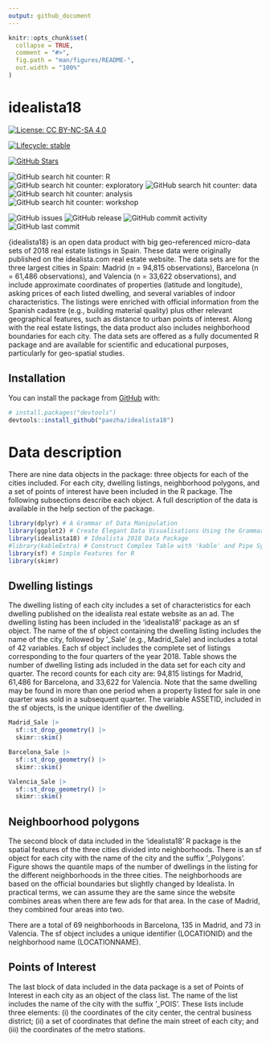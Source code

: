 ```yaml
---
output: github_document
---
```


<!-- README.md is generated from README.Rmd. Please edit that file -->

```r
knitr::opts_chunk$set(
  collapse = TRUE,
  comment = "#>",
  fig.path = "man/figures/README-",
  out.width = "100%"
)
```

# idealista18

<!-- badges: start -->
[![License: CC BY-NC-SA 4.0](https://img.shields.io/badge/license-CC BY--NC--SA 4.0-blue.svg)](https://creativecommons.org/licenses/by-nc-sa/4.0/deed.en_GB)  

[![Lifecycle: stable](https://img.shields.io/badge/lifecycle-stable-green.svg)](https://lifecycle.r-lib.org/articles/stages.html#stable)

[![GitHub Stars](https://img.shields.io/github/stars/paezha/edashop?style=social)](https://github.com/paezha/idealista18/stargazers)

![GitHub search hit counter: R](https://img.shields.io/github/search/paezha/idealista18/real-estate)  
![GitHub search hit counter: exploratory](https://img.shields.io/github/search/paezha/idealista18/spatial)
![GitHub search hit counter: data](https://img.shields.io/github/search/paezha/idealista18/data)
![GitHub search hit counter: analysis](https://img.shields.io/github/search/paezha/idealista18/Spain)
![GitHub search hit counter: workshop](https://img.shields.io/github/search/paezha/idealista18/open-data-products)  

![GitHub issues](https://img.shields.io/github/issues/paezha/idealista18)
![GitHub release](https://img.shields.io/github/release-date/paezha/idealista18)
![GitHub commit activity](https://img.shields.io/github/commit-activity/y/paezha/idealista18)
![GitHub last commit](https://img.shields.io/github/last-commit/paezha/idealista18)
<!-- badges: end -->

{idealista18} is an open data product with big geo-referenced micro-data sets of 2018 real estate listings in Spain. These data were originally published on the idealista.com real estate website. The data sets are for the three largest cities in Spain: Madrid (n = 94,815 observations), Barcelona (n = 61,486 observations), and Valencia (n = 33,622 observations), and include approximate coordinates of properties (latitude and longitude), asking prices of each listed dwelling, and several variables of indoor characteristics. The listings were enriched with official information from the Spanish cadastre (e.g., building material quality) plus other relevant geographical features, such as distance to urban points of interest. Along with the real estate listings, the data product also includes neighborhood boundaries for each city. The data sets are offered as a fully documented R package and are available for scientific and educational purposes, particularly for geo-spatial studies.

## Installation

<!--
You can install the released version of idealista18 from [CRAN](https://CRAN.R-project.org) with:

``` r
install.packages("idealista18")
```
-->

You can install the package from [GitHub](https://github.com/) with:

``` r
# install.packages("devtools")
devtools::install_github("paezha/idealista18")
```
# Data description

There are nine data objects in the package: three objects for each of the cities included. For each city, dwelling listings, neighborhood polygons, and a set of points of interest have been included in the R package. The following subsections describe each object. A full description of the data is available in the help section of the package.

```r
library(dplyr) # A Grammar of Data Manipulation
library(ggplot2) # Create Elegant Data Visualisations Using the Grammar of Graphics
library(idealista18) # Idealista 2018 Data Package
#library(kableExtra) # Construct Complex Table with 'kable' and Pipe Syntax
library(sf) # Simple Features for R
library(skimr) 
```

## Dwelling listings

The dwelling listing of each city includes a set of characteristics for each dwelling published on the idealista real estate website as an ad. The dwelling listing has been included in the ‘idealista18’ package as an sf object. The name of the sf object containing the dwelling listing includes the name of the city, followed by '_Sale' (e.g., Madrid_Sale) and includes a total of 42 variables. Each sf object includes the complete set of listings corresponding to the four quarters of the year 2018. Table \ref{tab:number-ads} shows the number of dwelling listing ads included in the data set for each city and quarter. The record counts for each city are: 94,815 listings for Madrid, 61,486 for Barcelona, and 33,622 for Valencia. Note that the same dwelling may be found in more than one period when a property listed for sale in one quarter was sold in a subsequent quarter. The variable ASSETID, included in the sf objects, is the unique identifier of the dwelling.

```r
Madrid_Sale |>
  sf::st_drop_geometry() |> 
  skimr::skim()
```

```r
Barcelona_Sale |>
  sf::st_drop_geometry() |> 
  skimr::skim()
```

```r
Valencia_Sale |>
  sf::st_drop_geometry() |> 
  skimr::skim()
```
## Neighboorhood polygons

The second block of data included in the ‘idealista18’ R package is the spatial features of the three cities divided into neighborhoods. There is an sf object for each city with the name of the city and the suffix '_Polygons'. Figure \ref{fig:all-polygons} shows the quantile maps of the number of dwellings in the listing for the different neighborhoods in the three cities. The neighborhoods are based on the official boundaries but slightly changed by Idealista\footnote{There are two criteria used to make this division. If an area is small enough and similar enough to another, the two areas are merged, and, if the official area is not homogeneous, it is divided into a series of new polygons.}. In practical terms, we can assume they are the same since the website combines areas when there are few ads for that area. In the case of Madrid, they combined four areas into two.

There are a total of 69 neighborhoods in Barcelona, 135 in Madrid, and 73 in Valencia. The sf object includes a unique identifier (LOCATIONID) and the neighborhood name (LOCATIONNAME).

## Points of Interest

The last block of data included in the data package is a set of Points of Interest in each city as an object of the class list. The name of the list includes the name of the city with the suffix '_POIS'. These lists include three elements: (i) the coordinates of the city center, the central business district; (ii) a set of coordinates that define the main street of each city; and (iii) the coordinates of the metro stations.
